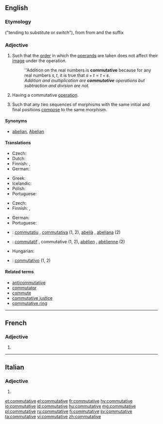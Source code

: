 ==English==
{{wikipedia|commutative property}}

===Etymology===
{{suffix|commuter|ative|lang=fr}} ("tending to substitute or switch"), from from {{etyl|fr|en}} {{term|commuter||to substitute or switch|lang=fr}} and the suffix {{term|-ative||tending to}}

===Adjective===
{{en-adj|-}}

# {{context|mathematics|of a [[binary]] [[operation]]|lang=en}} Such that the [[order]] in which the [[operand]]s are taken does not affect their [[image]] under the operation.
#: ''Addition on the real numbers is '''commutative''' because for any real numbers <math>s,t</math>, it is true that <math>s+t=t+s</math>.
#: ''Addition and multiplication are '''commutative''' operations but subtraction and division are not.''
# {{context|algebra|of an [[algebraic structure]]|lang=en}} Having a commutative [[operation]].
# {{context|mathematics|of a [[diagram]] of [[morphism]]s|lang=en}} Such that any two sequences of morphisms with the same initial and final positions [[compose]] to the same morphism.

====Synonyms====
* {{sense|of an algebraic structure}} [[abelian]], [[Abelian]]

====Translations====
{{trans-top|mathematics: such that order of operands does not affect result}}
* Czech: {{t|cs|komutativní|m}}
* Dutch: {{t+|nl|commutatief}}
* Finnish: {{t+|fi|kommutatiivinen}}, {{t|fi|vaihdannainen}}
* German: {{t+|de|kommutativ}}
{{trans-mid}}
* Greek: {{t|el|αντιμεταθετικός|tr=antimetathetikós}}
* Icelandic: {{t|is|víxlinn|m}}
* Polish: {{t|pl|przemienny|m}}
* Portuguese: {{t+|pt|comutativo}}
{{trans-bottom}}

{{trans-top|algebra: having a commutative operation}}
* Czech: {{t|cs|komutativní|m}}
* Finnish: {{t+|fi|kommutatiivinen}}, {{t|fi|vaihdannainen}}
{{trans-mid}}
* German: {{t+|de|kommutativ}}
* Portuguese: {{t+|pt|comutativo}}
{{trans-bottom}}

{{checktrans-top}}
* {{ttbc|ca}}: [[commutatiu]] {{g|m}}, [[commutativa]] {{g|f}} (1, 2), [[abelià]] {{g|m}}, [[abeliana]] {{g|f}} (2)
* {{ttbc|fr}}: [[commutatif]] {{g|m}}, commutative {{g|f}} (1, 2), [[abélien]] {{g|m}}, [[abélienne]] {{g|f}} (2)
{{trans-mid}}
* Hungarian: {{t-check|hu|kommutatív}}
* {{ttbc|es}}: [[conmutativo]] (1, 2)
{{trans-bottom}}

====Related terms====
* [[anticommutative]]
* [[commutator]]
* [[commute]]
* [[commutative justice]]
* [[commutative ring]]

----

==French==

===Adjective===
{{fr-adj-form}}

# {{feminine of|commutatif|lang=fr}}

----

==Italian==

===Adjective===
{{head|it|adjective form}}

# {{feminine plural of|commutativo|lang=it}}

[[et:commutative]]
[[el:commutative]]
[[fr:commutative]]
[[hy:commutative]]
[[io:commutative]]
[[id:commutative]]
[[hu:commutative]]
[[mg:commutative]]
[[pl:commutative]]
[[ru:commutative]]
[[fi:commutative]]
[[sv:commutative]]
[[ta:commutative]]
[[vi:commutative]]
[[zh:commutative]]